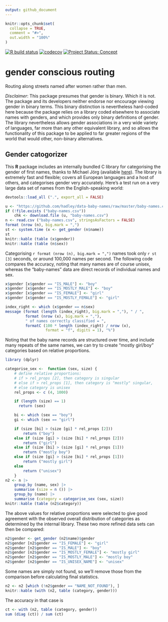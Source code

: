 ```yaml
---
output: github_document
---
```


<!-- README.md is generated from README.Rmd. Please edit that file -->

```r
knitr::opts_chunk$set(
  collapse = TRUE,
  comment = "#>",
  out.width = "100%"
)
```

<!-- badges: start -->
[![R build status](https://github.com/mpadge/gender-conscious-routing/workflows/R-CMD-check/badge.svg)](https://github.com/mpadge/gender-conscious-routing/actions?query=workflow%3AR-CMD-check)
[![codecov](https://codecov.io/gh/mpadge/gender-conscious-routing/branch/master/graph/badge.svg)](https://codecov.io/gh/mpadge/gender-conscious-routing)
[![Project Status: Concept](http://www.repostatus.org/badges/latest/concept.svg)](http://www.repostatus.org/#concept)
<!-- badges: end -->

# gender conscious routing

Routing along streets named after women rather than men.

*Disclaimer*: This package presumes that gender is binary. Which it is not. The
package and its developers neither endorse nor encourage viewing gender in
binary terms. This binary distinction is nevertheless hard-coded here because
the package relies on a library coded elsewhere to associate names with
genders, and which provides only binary definitions of gender. The library
nevertheless allows gender associations in a very wide variety of languages,
far more than any other equivalent library, and so allows the functionality of
this package to be applied to far greater regions of the world that would
other, non-binary alternatives.



## Gender catogorizer

This **R** package includes an internally bundled C library for categorising
the gender of first names, thanks to Michael Jörg (available
[here](https://www.heise.de/ct/ftp/07/17/182/)). The library is extremely fast
and flexible; covers all European languages and a host of others, and
categorises gender very accurately. Here's a test run on a very large data set
of names from the English-speaking world:

```r
devtools::load_all (".", export_all = FALSE)
```



```r
u <- "https://github.com/hadley/data-baby-names/raw/master/baby-names.csv"
if (!file.exists ("baby-names.csv"))
    chk <- download.file (u, "baby-names.csv")
n <- read.csv ("baby-names.csv", stringsAsFactors = FALSE)
format (nrow (n), big.mark = ",")
st <- system.time (x <- get_gender (n$name))
st
knitr::kable (table (x$gender))
knitr::kable (table (n$sex))
```

Categorising `r format (nrow (n), big.mark = ",")` names took only `r st [3]`
seconds, or around 100,000 names per second. The following code compares the
accuracy, noting that many names are of course unisex, whereas the "baby-names"
data are direct records of individual names and sex. 

```r
x$gender [x$gender == "IS_MALE"] <- "boy"
x$gender [x$gender == "IS_MOSTLY_MALE"] <- "boy"
x$gender [x$gender == "IS_FEMALE"] <- "girl"
x$gender [x$gender == "IS_MOSTLY_FEMALE"] <- "girl"

index_right <- which (x$gender == n$sex)
message (format (length (index_right), big.mark = ","), " / ",
         format (nrow (x), big.mark = ","),
         " of names correctly classified = ",
         formatC (100 * length (index_right) / nrow (x),
                  format = "f", digits = 1), "%")

```

Noting that the baby name records are structured over time, and include
many repeats of the same names, we can try to create "mostly girl/boy"
categories based on relative proportions.


```r
library (dplyr)

categorise_sex <-  function (sex, size) {
    # define relative proportions:
    # if > rel_props [2], then category is singular
    # else if > rel_props [1], then category is "mostly" singular,
    # else category is unisex
    rel_props <- c (4, 1000)

    if (length (size) == 1)
      return (sex)

    bi <- which (sex == "boy")
    gi <- which (sex == "girl")

    if (size [bi] > (size [gi] * rel_props [2]))
        return ("boy")
    else if (size [gi] > (size [bi] * rel_props [2]))
        return ("girl")
    else if (size [bi] > (size [gi] * rel_props [1]))
        return ("mostly boy")
    else if (size [gi] > (size [bi] * rel_props [1]))
        return ("mostly girl")
    else
        return ("unisex")
    }
n2 <- n |>
    group_by (name, sex) |>
    summarise (size = n ()) |>
    group_by (name) |>
    summarise (category = categorise_sex (sex, size))
knitr::kable (table (n2$category))
```

The above values for relative proportions were selected to give good agreement
with the observed overall distribution of categories as determined by the
internal library. These two more refined data sets can then be compared:

```r
n2$gender <- get_gender (n2$name)$gender
n2$gender [n2$gender == "IS_FEMALE"] <- "girl"
n2$gender [n2$gender == "IS_MALE"] <- "boy"
n2$gender [n2$gender == "IS_MOSTLY_FEMALE"] <- "mostly girl"
n2$gender [n2$gender == "IS_MOSTLY_MALE"] <- "mostly boy"
n2$gender [n2$gender == "IS_UNISEX_NAME"] <- "unisex"
```
Some names are simply not found, so we'll remove those from the comparison
before calculating final statistics.
```r
n2 <- n2 [which (!n2$gender == "NAME_NOT_FOUND"), ]
knitr::kable (with (n2, table (category, gender)))
```
The accuracy in that case is
```r
ct <- with (n2, table (category, gender))
sum (diag (ct)) / sum (ct)
```
